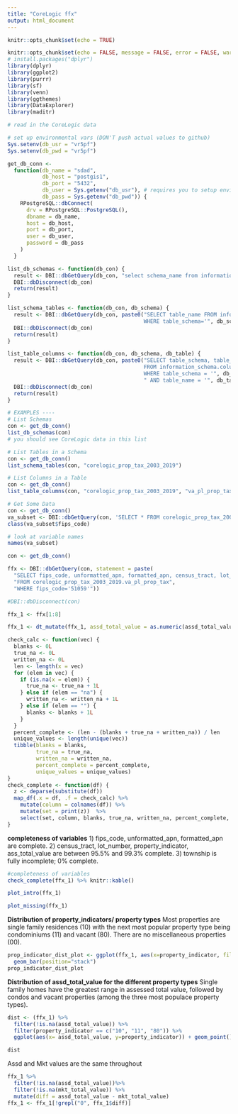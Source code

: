 ```yaml
---
title: "CoreLogic ffx"
output: html_document
---
```


```r
knitr::opts_chunk$set(echo = TRUE)
```

```r
knitr::opts_chunk$set(echo = FALSE, message = FALSE, error = FALSE, warning = FALSE)
# install.packages("dplyr")
library(dplyr)
library(ggplot2)
library(purrr)
library(sf)  
library(venn)
library(ggthemes)
library(DataExplorer)
library(maditr)
```

```r
# read in the CoreLogic data

# set up environmental vars (DON'T push actual values to github)
Sys.setenv(db_usr = "vr5pf")
Sys.setenv(db_pwd = "vr5pf")

get_db_conn <-
  function(db_name = "sdad",
           db_host = "postgis1",
           db_port = "5432",
           db_user = Sys.getenv("db_usr"), # requires you to setup environmental vars (above)
           db_pass = Sys.getenv("db_pwd")) {
    RPostgreSQL::dbConnect(
      drv = RPostgreSQL::PostgreSQL(),
      dbname = db_name,
      host = db_host,
      port = db_port,
      user = db_user,
      password = db_pass
    )
  }

list_db_schemas <- function(db_con) {
  result <- DBI::dbGetQuery(db_con, "select schema_name from information_schema.schemata")
  DBI::dbDisconnect(db_con)
  return(result)
}

list_schema_tables <- function(db_con, db_schema) {
  result <- DBI::dbGetQuery(db_con, paste0("SELECT table_name FROM information_schema.tables
                                           WHERE table_schema='", db_schema, "'"))
  DBI::dbDisconnect(db_con)
  return(result)
}

list_table_columns <- function(db_con, db_schema, db_table) {
  result <- DBI::dbGetQuery(db_con, paste0("SELECT table_schema, table_name, column_name, data_type
                                           FROM information_schema.columns
                                           WHERE table_schema = '", db_schema, "'",
                                           " AND table_name = '", db_table, "'"))
  DBI::dbDisconnect(db_con)
  return(result)
}

# EXAMPLES ----
# List Schemas
con <- get_db_conn()
list_db_schemas(con)
# you should see CoreLogic data in this list

# List Tables in a Schema
con <- get_db_conn()
list_schema_tables(con, "corelogic_prop_tax_2003_2019")

# List Columns in a Table
con <- get_db_conn()
list_table_columns(con, "corelogic_prop_tax_2003_2019", "va_pl_prop_tax")

# Get Some Data
con <- get_db_conn()
va_subset <- DBI::dbGetQuery(con, 'SELECT * FROM corelogic_prop_tax_2003_2019.va_pl_prop_tax LIMIT 200')
class(va_subset$fips_code)

# look at variable names
names(va_subset)

con <- get_db_conn()

ffx <- DBI::dbGetQuery(con, statement = paste(
  "SELECT fips_code, unformatted_apn, formatted_apn, census_tract, lot_number, township, property_indicator, assd_total_value, mkt_total_value, tax_amount, tax_year, assessed_year, acres, land_square_footage, building__square_feet, living_square_feet, year_built, effective_year_built, bedrooms, total_baths, full_baths, half_baths",
  "FROM corelogic_prop_tax_2003_2019.va_pl_prop_tax",
  "WHERE fips_code='51059'"))

#DBI::dbDisconnect(con)
``` 

```r
ffx_1 <- ffx[1:8]

ffx_1 <- dt_mutate(ffx_1, assd_total_value = as.numeric(assd_total_value), mkt_total_value = as.numeric(mkt_total_value))

```


```r

check_calc <- function(vec) {
  blanks <- 0L
  true_na <- 0L
  written_na <- 0L
  len <- length(x = vec)
  for (elem in vec) {
    if (is.na(x = elem)) {
      true_na <- true_na + 1L
    } else if (elem == "na") {
      written_na <- written_na + 1L
    } else if (elem == "") {
      blanks <- blanks + 1L
    }
  }
  percent_complete <- (len - (blanks + true_na + written_na)) / len
  unique_values <- length(unique(vec))
  tibble(blanks = blanks,
         true_na = true_na,
         written_na = written_na,
         percent_complete = percent_complete,
         unique_values = unique_values)
}
check_complete <- function(df) {
  z <- deparse(substitute(df))
  map_df(.x = df, .f = check_calc) %>%
    mutate(column = colnames(df)) %>%
    mutate(set = print(z))  %>%
    select(set, column, blanks, true_na, written_na, percent_complete, unique_values)
}
```


**completeness of variables**
1) fips_code, unformatted_apn, formatted_apn are complete.
2) census_tract, lot_number, property_indicator, ass_total_value are between 95.5% and 99.3% complete.
3) township is fully incomplete; 0% complete.

```r
#completeness of variables
check_complete(ffx_1) %>% knitr::kable()
```

```r
plot_intro(ffx_1)
```

```r
plot_missing(ffx_1)
```

**Distribution of property_indicators/ property types**
Most properties are single family residences (10) with the next most popular property type being condominiums (11) and vacant (80). There are no miscellaneous properties (00).

```r
prop_indicator_dist_plot <- ggplot(ffx_1, aes(x=property_indicator, fill=property_indicator)) +
  geom_bar(position="stack") 
prop_indicator_dist_plot
```

**Distribution of assd_total_value for the different property types**
Single family homes have the greatest range in assessed total value, followed by condos and vacant properties (among the three most populace property types).
```r
dist <- (ffx_1) %>%
  filter(!is.na(assd_total_value)) %>% 
  filter(property_indicator == c("10", "11", "80")) %>%
  ggplot(aes(x= assd_total_value, y=property_indicator)) + geom_point() 

dist 
```

Assd and Mkt values are the same throughout
```r
ffx_1 %>%
  filter(!is.na(assd_total_value))%>%
  filter(!is.na(mkt_total_value)) %>%
  mutate(diff = assd_total_value - mkt_total_value) 
ffx_1 <- ffx_1[!grepl("0", ffx_1$diff)]
```
